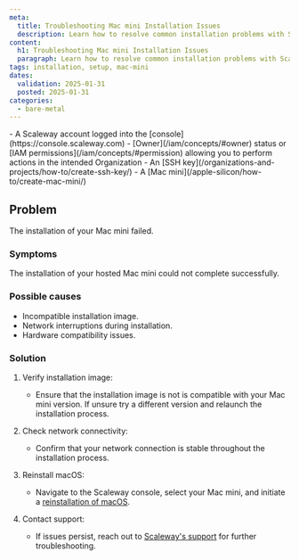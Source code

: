```yaml
---
meta:
  title: Troubleshooting Mac mini Installation Issues
  description: Learn how to resolve common installation problems with Scaleway Apple Silicon Mac mini.
content:
  h1: Troubleshooting Mac mini Installation Issues
  paragraph: Learn how to resolve common installation problems with Scaleway Apple Silicon Mac mini.
tags: installation, setup, mac-mini
dates:
  validation: 2025-01-31
  posted: 2025-01-31
categories:
  - bare-metal
---
```


<Macro id="requirements" />
- A Scaleway account logged into the [console](https://console.scaleway.com)
- [Owner](/iam/concepts/#owner) status or [IAM permissions](/iam/concepts/#permission) allowing you to perform actions in the intended Organization
- An [SSH key](/organizations-and-projects/how-to/create-ssh-key/)
- A [Mac mini](/apple-silicon/how-to/create-mac-mini/)

## Problem
The installation of your Mac mini failed.

### Symptoms
The installation of your hosted Mac mini could not complete successfully.

### Possible causes
- Incompatible installation image.
- Network interruptions during installation.
- Hardware compatibility issues.

### Solution
1. Verify installation image:
   - Ensure that the installation image is not is compatible with your Mac mini version. If unsure try a different version and relaunch the installation process.

2. Check network connectivity:
   - Confirm that your network connection is stable throughout the installation process.

3. Reinstall macOS:
   - Navigate to the Scaleway console, select your Mac mini, and initiate a [reinstallation of macOS](/apple-silicon/how-to/reinstall-mac-mini/).

4. Contact support:
   - If issues persist, reach out to [Scaleway's support](https://console.scaleway.com/support) for further troubleshooting.
